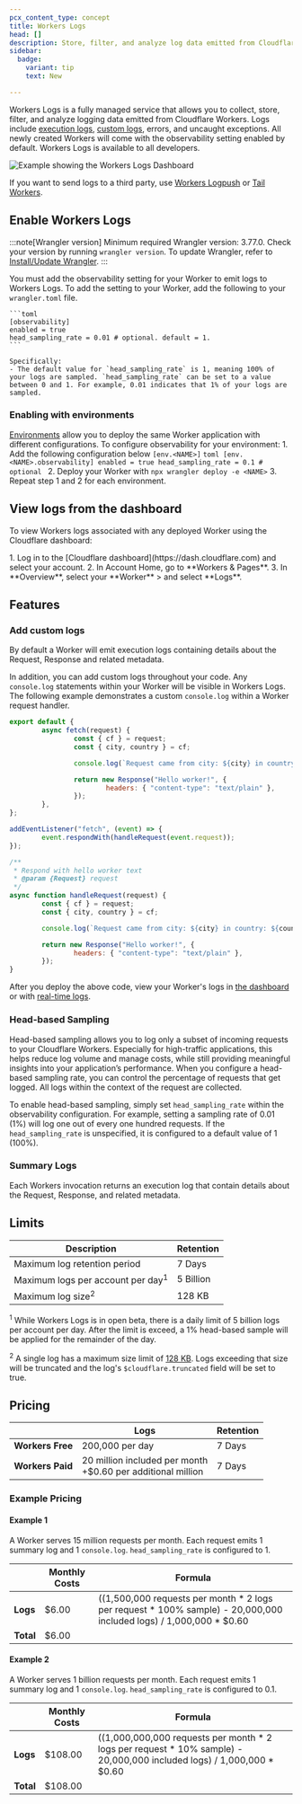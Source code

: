 ```yaml
---
pcx_content_type: concept
title: Workers Logs
head: []
description: Store, filter, and analyze log data emitted from Cloudflare Workers.
sidebar:
  badge:
    variant: tip
    text: New

---
```



Workers Logs is a fully managed service that allows you to collect, store, filter, and analyze logging data emitted from Cloudflare Workers. Logs include [execution logs](/workers/observability/logs/workers-logs/#execution-logs), [custom logs](/workers/observability/logs/workers-logs/#add-custom-logs), errors, and uncaught exceptions. All newly created Workers will come with the observability setting enabled by default. Workers Logs is available to all developers.


![Example showing the Workers Logs Dashboard](~/assets/images/workers-observability/preview.png)

If you want to send logs to a third party, use [Workers Logpush](/workers/observability/logging/logpush/) or [Tail Workers](/workers/observability/logging/tail-workers/).

## Enable Workers Logs

:::note[Wrangler version]
Minimum required Wrangler version: 3.77.0. Check your version by running `wrangler version`. To update Wrangler, refer to [Install/Update Wrangler](/workers/wrangler/install-and-update/).
:::

You must add the observability setting for your Worker to emit logs to Workers Logs. To add the setting to your Worker, add the following to your `wrangler.toml` file. 

	```toml
	[observability]
	enabled = true
	head_sampling_rate = 0.01 # optional. default = 1.
	```

	Specifically:
	- The default value for `head_sampling_rate` is 1, meaning 100% of your logs are sampled. `head_sampling_rate` can be set to a value between 0 and 1. For example, 0.01 indicates that 1% of your logs are sampled.

### Enabling with environments

[Environments](workers/wrangler/environments/) allow you to deploy the same Worker application with different configurations. To configure observability for your environment:
	1. Add the following configuration below `[env.<NAME>]`
	```toml
	[env.<NAME>.observability]
	enabled = true
	head_sampling_rate = 0.1 # optional
	```
	2. Deploy your Worker with `npx wrangler deploy -e <NAME>`
	3. Repeat step 1 and 2 for each environment.

## View logs from the dashboard

To view Workers logs associated with any deployed Worker using the Cloudflare dashboard:

<Steps>
1. Log in to the [Cloudflare dashboard](https://dash.cloudflare.com) and select your account.
2. In Account Home, go to **Workers & Pages**.
3. In **Overview**, select your **Worker** > and select **Logs**.
</Steps>

## Features

### Add custom logs

By default a Worker will emit execution logs containing details about the Request, Response and related metadata.

In addition, you can add custom logs throughout your code. Any `console.log` statements within your Worker will be visible in Workers Logs. The following example demonstrates a custom `console.log` within a Worker request handler.

<Tabs> <TabItem label="Module Worker" icon="seti:javascript">

```js
export default {
        async fetch(request) {
                const { cf } = request;
                const { city, country } = cf;

                console.log(`Request came from city: ${city} in country: ${country}`);

                return new Response("Hello worker!", {
                        headers: { "content-type": "text/plain" },
                });
        },
};
```

</TabItem> <TabItem label="Service Worker" icon="seti:javascript">

```js
addEventListener("fetch", (event) => {
        event.respondWith(handleRequest(event.request));
});

/**
 * Respond with hello worker text
 * @param {Request} request
 */
async function handleRequest(request) {
        const { cf } = request;
        const { city, country } = cf;

        console.log(`Request came from city: ${city} in country: ${country}`);

        return new Response("Hello worker!", {
                headers: { "content-type": "text/plain" },
        });
}
```

</TabItem> </Tabs>

After you deploy the above code, view your Worker's logs in [the dashboard](/workers/observability/logs/workers-logs/#view-logs-from-the-dashboard) or with [real-time logs](/workers/observability/logs/real-time-logs/).

### Head-based Sampling

Head-based sampling allows you to log only a subset of incoming requests to your Cloudflare Workers. Especially for high-traffic applications, this helps reduce log volume and manage costs, while still providing meaningful insights into your application’s performance. When you configure a head-based sampling rate, you can control the percentage of requests that get logged. All logs within the context of the request are collected. 

To enable head-based sampling, simply set `head_sampling_rate` within the observability configuration. For example, setting a sampling rate of 0.01 (1%) will log one out of every one hundred requests. If the `head_sampling_rate` is unspecified, it is configured to a default value of 1 (100%).

### Summary Logs

Each Workers invocation returns an execution log that contain details about the Request, Response, and related metadata.

## Limits

| Description                                                        | Retention  |
| ------------------------------------------------------------------ | ---------- | 
| Maximum log retention period                                       | 7 Days     |
| Maximum logs per account per day<sup>1</sup>                       | 5 Billion  |
| Maximum log size<sup>2</sup>                                       | 128 KB     |

<sup>1</sup> While Workers Logs is in open beta, there is a daily limit of 5 billion logs per account per day. After the limit is exceed, a 1% head-based sample will be applied for the remainder of the day.

<sup>2</sup> A single log has a maximum size limit of [128 KB](workers/platform/limits/#log-size). Logs exceeding that size will be truncated and the log's `$cloudflare.truncated` field will be set to true.

## Pricing

|                    | Logs                                                               | Retention  |
| ------------------ | ------------------------------------------------------------------ | ---------- | 
| **Workers Free**   | 200,000 per day                                                    | 7 Days     |
| **Workers Paid**   | 20 million included per month <br /> +$0.60 per additional million | 7 Days     |


### Example Pricing

#### Example 1

A Worker serves 15 million requests per month. Each request emits 1 summary log and 1 `console.log`. `head_sampling_rate` is configured to 1.

|            | Monthly Costs     | Formula                                                                                                                |
| ---------- | ----------------- | ---------------------------------------------------------------------------------------------------------------------- | 
| **Logs**   | $6.00             | ((1,500,000 requests per month \* 2 logs per request \* 100% sample) - 20,000,000 included logs) / 1,000,000 \* $0.60    |
| **Total**  | $6.00             |                                                                                                                        |

#### Example 2

A Worker serves 1 billion requests per month. Each request emits 1 summary log and 1 `console.log`. `head_sampling_rate` is configured to 0.1.

|            | Monthly Costs     | Formula                                                                                                                |
| ---------- | ----------------- | ---------------------------------------------------------------------------------------------------------------------- | 
| **Logs**   | $108.00           | ((1,000,000,000 requests per month \* 2 logs per request \* 10% sample) - 20,000,000 included logs) / 1,000,000 \* $0.60 |
| **Total**  | $108.00           |                                                                                                                        |
